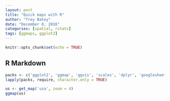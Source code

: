 ```yaml
---
layout: post
title: "Quick maps with R"
author: "Trey Batey"
date: "December 8, 2016"
categories: [spatial, rstats]
tags: [ggmaps, ggplot2]
---
```


```r
knitr::opts_chunk$set(echo = TRUE)
```

## R Markdown

```r
packs <- c('ggplot2', 'ggmap', 'ggvis', 'scales', 'dplyr', 'googlesheets', 'rgdal', 'spatial', 'maps', 'maptools', 'mapdata', 'raster', 'sp')
lapply(packs, require, character.only = TRUE)
```

```r
us <- get_map('usa', zoom = 4)
ggmap(us)
```
